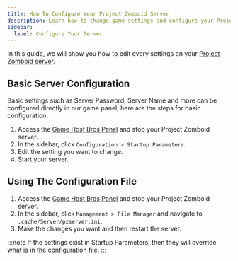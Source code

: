 ```yaml
---
title: How To Configure Your Project Zomboid Server
description: Learn how to change game settings and configure your Project Zomboid dedicated server
sidebar:
  label: Configure Your Server
---
```


In this guide, we will show you how to edit every settings on your [Project Zomboid server](https://www.gamehostbros.com/project-zomboid-server-hosting/).

## Basic Server Configuration

Basic settings such as Server Password, Server Name and more can be configured directly in our game panel, here are the steps for basic configuration:

<Steps>

1. Access the [Game Host Bros Panel](https://panel.gamehostbros.com/) and stop your Project Zomboid server.
2. In the sidebar, click `Configuration > Startup Parameters`.
3. Edit the setting you want to change.
4. Start your server.
</Steps>

## Using The Configuration File

<Steps>

1. Access the [Game Host Bros Panel](https://panel.gamehostbros.com/) and stop your Project Zomboid server.
2. In the sidebar, click `Management > File Manager` and navigate to `.cache/Server/pzserver.ini`.
3. Make the changes you want and then restart the server.
</Steps>

:::note
If the settings exist in Startup Parameters, then they will override what is in the configuration file.
:::
